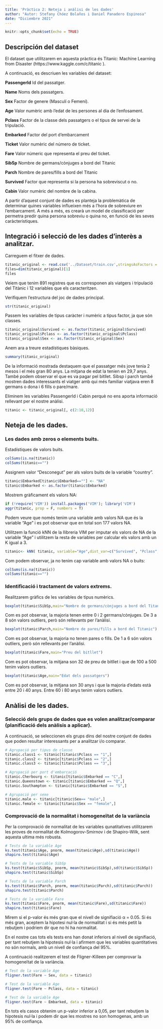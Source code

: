 ```yaml
---
title: 'Pràctica 2: Neteja i anàlisi de les dades'
author: "Autor: Stefany Chóez Bolaños i Daniel Panadero Espinosa"
date: "Diciembre 2021"
---
```


```r
knitr::opts_chunk$set(echo = TRUE)
```

## Descripción del dataset

El dataset que utilitzarem en aquesta pràctica és Titanic: Machine Learning from Disaster (https://www.kaggle.com/c/titanic ).

A continuació, es descriuen les variables del dataset:

**PassengerId**
   Id del passatger.
   
**Name**
   Noms dels passatgers.
    
**Sex**
    Factor de genere (Masculí o Femení).
    
**Age**
    Valor numèric amb l'edat de les persones al dia de l'enfosament.
    
**Pclass**
    Factor de la classe dels passatgers o el tipus de servei de la tripulació.

**Embarked**
    Factor del port d'embarcament
    
**Ticket**
    Valor numèric del número de ticket.

**Fare**
    Valor númeric que representa el preu del ticket.
    
**SibSp**
    Nombre de germans/cònjuges a bord del Titanic
    
**Parch**
    Nombre de pares/fills a bord del Titanic
    
**Survived**
    Factor que representa si la persona ha sobreviscut o no.

**Cabin**
    Valor numèric del nombre de la cabina.
    
A partir d'aquest conjunt de dades es planteja la problemàtica de determinar quines variables influeixen més a l'hora de sobreviure en l'embarcament. A més a més, es crearà un model de classificació per permetra predir quina persona sobreviu o quina no, en funció de les seves caràcteristiques.


## Integració i selecció de les dades d’interès a analitzar.

Carreguem el fitxer de dades.

```r
titanic_original <- read.csv('../Dataset/train.csv',stringsAsFactors = FALSE)
files=dim(titanic_original)[1]
files
```
Veiem que tenim 891 registres que es corresponen als viatgers i tripulació del Titànic i 12 variables que els caracteritzen.

Verifiquem l'estructura del joc de dades principal.

```r
str(titanic_original)
```
Passem les variables de tipus caràcter i numèric a tipus factor, ja que són classes.

```r
titanic_original$Survived <- as.factor(titanic_original$Survived)
titanic_original$Pclass <- as.factor(titanic_original$Pclass)
titanic_original$Sex <- as.factor(titanic_original$Sex)
```


Anem ara a treure estadístiques bàsiques.
```r
summary(titanic_original)
```

De la informació mostrada destaquem que el passatger més jove tenia 2 mesos i el més gran 80 anys. La mitjana de edat la tenien en 29,7 anys. També podem observar el que es va pagar pel bitllet. Sibsp i parch també mostren dades interessants el viatger amb qui més familiar viatjava eren 8 germans o dona i 6 fills o pare/mare.


Eliminem les variables PassengerId i Cabin perquè no ens aporta informació rellevant per el nostre anàlisi.

```r
titanic <- titanic_original[, c(2:10,12)]
```

    
## Neteja de les dades.

### Les dades amb zeros o elements buits.
Estadístiques de valors buits.

```r
colSums(is.na(titanic))
colSums(titanic=="")
```

Assignem valor "Desconegut" per als valors buits de la variable "country".

```r
titanic$Embarked[titanic$Embarked==""] <- "NA"
titanic$Embarked <- as.factor(titanic$Embarked)

```

Mostrem gràficament els valors NA:

```r
if (!require('VIM')) install.packages('VIM'); library('VIM')
aggr(titanic, prop = F, numbers = T)
```
Podem veure que només tenim una variable amb valors NA que és la variable "Age" i es pot observar que en total son 177 valors NA.

Utilitzem la funció kNN de la llibreria VIM per imputar els valors de NA de la variable "Age" i utilitzem la resta de variables per calcular els valors amb un K igual a 3.
```r
titanic<- kNN( titanic, variable="Age",dist_var=c("Survived", "Pclass", "Name", "Sex", "SibSp", "Parch", "Ticket", "Fare", "Embarked"), k=3, imp_var = FALSE)
```

Com podem observar, ja no tenim cap variable amb valors NA o buits:
```r
colSums(is.na(titanic))
colSums(titanic=="")
```



### Identificació i tractament de valors extrems.

Realitzarem gràfics de les variables de tipus numèrics.

```r
boxplot(titanic$SibSp,main="Nombre de germans/cònjuges a bord del Titanic")
```

Com es pot observar, la majoria tenen entre 0 i 2 germans/cònjuges. De 3 a 8 són valors outliers, però són rellevants per l'anàlisi.

```r
boxplot(titanic$Parch,main="Nombre de pares/fills a bord del Titanic")
```

Com es pot observar, la majoria no tenen pares o fills. De 1 a 6 són valors outliers, però són rellevants per l'anàlisi.


```r
boxplot(titanic$Fare,main="Preu del bitllet")
```

Com es pot observar, la mitjana son 32 de preu de bitllet i que de 100 a 500 tenim valors outliers.



```r
boxplot(titanic$Age,main="Edat dels passatgers")
```

Com es pot observar, la mitjana son 30 anys i que la majoria d'edats està entre 20 i 40 anys. Entre 60 i 80 anys tenim valors outliers.



## Anàlisi de les dades.

### Selecció dels grups de dades que es volen analitzar/comparar (planificació dels anàlisis a aplicar).
A continuació, se seleccionen els grups dins del nostre conjunt de dades que poden
resultar interessants per a analitzar i/o comparar.

```r
# Agrupació per tipus de classe
titanic.class1 <- titanic[titanic$Pclass == "1",]
titanic.class2 <- titanic[titanic$Pclass == "2",]
titanic.class3 <- titanic[titanic$Pclass == "3",]

```


```r
# Agrupació per port d'embarcació
titanic.Cherbourg <- titanic[titanic$Embarked == "C",]
titanic.Queenstown <- titanic[titanic$Embarked == "Q",]
titanic.Southampton <- titanic[titanic$Embarked == "S",]

```


```r
# Agrupació per sexe
titanic.male <- titanic[titanic$Sex== "male",]
titanic.female <- titanic[titanic$Sex == "female",]
```



### Comprovació de la normalitat i homogeneïtat de la variància


Per la comprovació de normalitat de les variables qunatitatives utilitzarem les proves de normalitat de Kolmogorov-Smirnov i de Shapiro-Wilk, sent aquesta ultima més robusta.

```r
# Tests de la variable Age
ks.test(titanic$Age, pnorm, mean(titanic$Age),sd(titanic$Age))
shapiro.test(titanic$Age)

# Tests de la variable SibSp
ks.test(titanic$SibSp, pnorm, mean(titanic$SibSp),sd(titanic$SibSp))
shapiro.test(titanic$SibSp)

# Tests de la variable Parch
ks.test(titanic$Parch, pnorm, mean(titanic$Parch),sd(titanic$Parch))
shapiro.test(titanic$Parch)

# Tests de la variable Fare
ks.test(titanic$Fare, pnorm, mean(titanic$Fare),sd(titanic$Fare))
shapiro.test(titanic$Fare)

```

Mirem si el p-valor és més gran que el nivell de signifiació α = 0.05. Si és més gran, aceptem la hipotesi nul·la de normalitat i si és més petit la rebutjem i podriem dir que no hi ha normalitat.

En el nostre cas tots els tests ens han donat inferiors al nivell de signifiació, per tant rebutjem la hipotesis nul·la i afirmem que les variables quantitatives no són normals, amb un nivell de confiança del 95%.

A continuació realitzerem el test de Fligner-Killeen per comprovar la homogeneïtat de la variància.

```r
# Test de la variable Age
fligner.test(Fare ~ Sex, data = titanic)

# Test de la variable Age
fligner.test(Fare ~ Pclass, data = titanic)

# Test de la variable Age
fligner.test(Fare ~ Embarked, data = titanic)


```

En tots els casos obtenim un p-valor inferior a 0,05, per tant rebutjem la hipotesis nul·la i podem dir que les mostres no son homogenas, amb un 95% de confiança.

